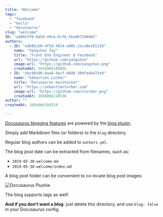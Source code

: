 ```yaml
---
title: "Welcome"
tags:
  - "facebook"
  - "hello"
  - "docusaurus"
slug: "welcome"
ID: "ad08c5f0-6d5d-49ce-bcf6-5bad67348d81"
authors:
  - ID: "edb85cb0-4f5d-4014-a085-2aca8e101158"
    name: "Yangshun Tay"
    title: "Front End Engineer @ Facebook"
    url: "https://github.com/yangshun"
    image-url: "https://github.com/yangshun.png"
    createdAt: 1656066189895
  - ID: "ebc985d0-0aa8-4ecf-8698-304fe4b473c0"
    name: "Sébastien Lorber"
    title: "Docusaurus maintainer"
    url: "https://sebastienlorber.com"
    image-url: "https://github.com/slorber.png"
    createdAt: 1656066210536
author: ""
createdAt: 1656066104520

---
```

[Docusaurus blogging features](https://docusaurus.io/docs/blog) are powered by the [blog plugin](https://docusaurus.io/docs/api/plugins/@docusaurus/plugin-content-blog).

Simply add Markdown files (or folders) to the `blog` directory.

Regular blog authors can be added to `authors.yml`.

The blog post date can be extracted from filenames, such as:

- `2019-05-30-welcome.md`
- `2019-05-30-welcome/index.md`

A blog post folder can be convenient to co-locate blog post images:

![Docusaurus Plushie](./docusaurus-plushie-banner.jpeg)

The blog supports tags as well!

**And if you don't want a blog**: just delete this directory, and use `blog: false` in your Docusaurus config.
